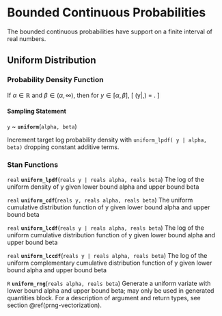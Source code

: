 # Bounded Continuous Probabilities

The bounded continuous probabilities have support on a finite interval
of real numbers.

## Uniform Distribution

### Probability Density Function

If $\alpha \in \mathbb{R}$ and $\beta \in (\alpha,\infty)$, then for
$y \in [\alpha,\beta]$, \[ \text{Uniform}(y|\alpha,\beta) =
\frac{1}{\beta - \alpha} . \]

#### Sampling Statement

`y` ~ __`uniform`__(`alpha, beta`)

Increment target log probability density with `uniform_lpdf( y | alpha, beta)`
dropping constant additive terms.
\index{{\tt \bfseries uniform}!sampling statement|hyperpage}

### Stan Functions

<!-- real; uniform_lpdf; (reals y | reals alpha, reals beta); -->
\index{{\tt \bfseries uniform}!(reals y | reals alpha, reals beta): real|hyperpage}

`real` **`uniform_lpdf`**(`reals y | reals alpha, reals beta`)
The log of the uniform density of y given lower bound alpha and upper
bound beta

<!-- real; uniform_cdf; (reals y, reals alpha, reals beta); -->
\index{{\tt \bfseries uniform}!(reals y, reals alpha, reals beta): real|hyperpage}

`real` **`uniform_cdf`**(`reals y, reals alpha, reals beta`)
The uniform cumulative distribution function of y given lower bound
alpha and upper bound beta

<!-- real; uniform_lcdf; (reals y | reals alpha, reals beta); -->
\index{{\tt \bfseries uniform}!(reals y | reals alpha, reals beta): real|hyperpage}

`real` **`uniform_lcdf`**(`reals y | reals alpha, reals beta`)
The log of the uniform cumulative distribution function of y given
lower bound alpha and upper bound beta

<!-- real; uniform_lccdf; (reals y | reals alpha, reals beta); -->
\index{{\tt \bfseries uniform}!(reals y | reals alpha, reals beta): real|hyperpage}

`real` **`uniform_lccdf`**(`reals y | reals alpha, reals beta`)
The log of the uniform complementary cumulative distribution function
of y given lower bound alpha and upper bound beta

<!-- R; uniform_rng; (reals alpha, reals beta); -->
\index{{\tt \bfseries uniform}!(reals alpha, reals beta): R|hyperpage}

`R` **`uniform_rng`**(`reals alpha, reals beta`)
Generate a uniform variate with lower bound alpha and upper bound
beta; may only be used in generated quantities block. For a
description of argument and return types, see section
\@ref(prng-vectorization).

